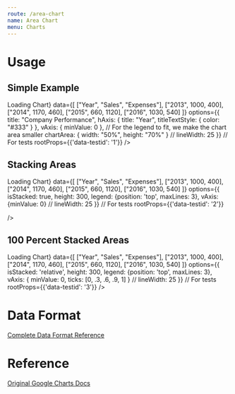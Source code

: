 ```yaml
---
route: /area-chart
name: Area Chart
menu: Charts
---
```




# Usage

## Simple Example 

<Playground>
  <Chart 
    width={"500px"}
    height={"300px"}
    chartType="AreaChart"
    loader={<div>Loading Chart</div>}
    data={[
      ["Year", "Sales", "Expenses"],
      ["2013", 1000, 400],
      ["2014", 1170, 460],
      ["2015", 660, 1120],
      ["2016", 1030, 540]
    ]}
    options={{
      title: "Company Performance",
      hAxis: { title: "Year", titleTextStyle: { color: "#333" } },
      vAxis: { minValue: 0 },
      // For the legend to fit, we make the chart area smaller
      chartArea: { width: "50%", height: "70%" }
      // lineWidth: 25
    }}
    // For tests
    rootProps={{'data-testid': '1'}}
  />
</Playground>


## Stacking Areas

<Playground>
  <Chart 
    width={"500px"}
    height={"300px"}
    chartType="AreaChart"
    loader={<div>Loading Chart</div>}
    data={[
      ["Year", "Sales", "Expenses"],
      ["2013", 1000, 400],
      ["2014", 1170, 460],
      ["2015", 660, 1120],
      ["2016", 1030, 540]
    ]}
    options={{
      isStacked: true,
      height: 300,
      legend: {position: 'top', maxLines: 3},
      vAxis: {minValue: 0}
      // lineWidth: 25
    }}
    // For tests
    rootProps={{'data-testid': '2'}}

  />
</Playground>

## 100 Percent Stacked Areas

<Playground>
  <Chart 
    width={"500px"}
    height={"300px"}
    chartType="AreaChart"
    loader={<div>Loading Chart</div>}
    data={[
      ["Year", "Sales", "Expenses"],
      ["2013", 1000, 400],
      ["2014", 1170, 460],
      ["2015", 660, 1120],
      ["2016", 1030, 540]
    ]}
    options={{
      isStacked: 'relative',
      height: 300,
      legend: {position: 'top', maxLines: 3},
      vAxis: {
        minValue: 0,
        ticks: [0, .3, .6, .9, 1]
      }
      // lineWidth: 25
    }}
    // For tests
    rootProps={{'data-testid': '3'}}
  />
</Playground>


# Data Format

[Complete Data Format Reference](https://developers.google.com/chart/interactive/docs/gallery/areachart#data-format)

# Reference 

[Original Google Charts Docs](https://developers.google.com/chart/interactive/docs/gallery/areachart)
